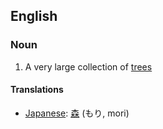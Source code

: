 ==English==

===Noun===
#A very large collection of [[tree]]s

====Translations====
*[[Japanese]]: [[森]] (もり, mori)